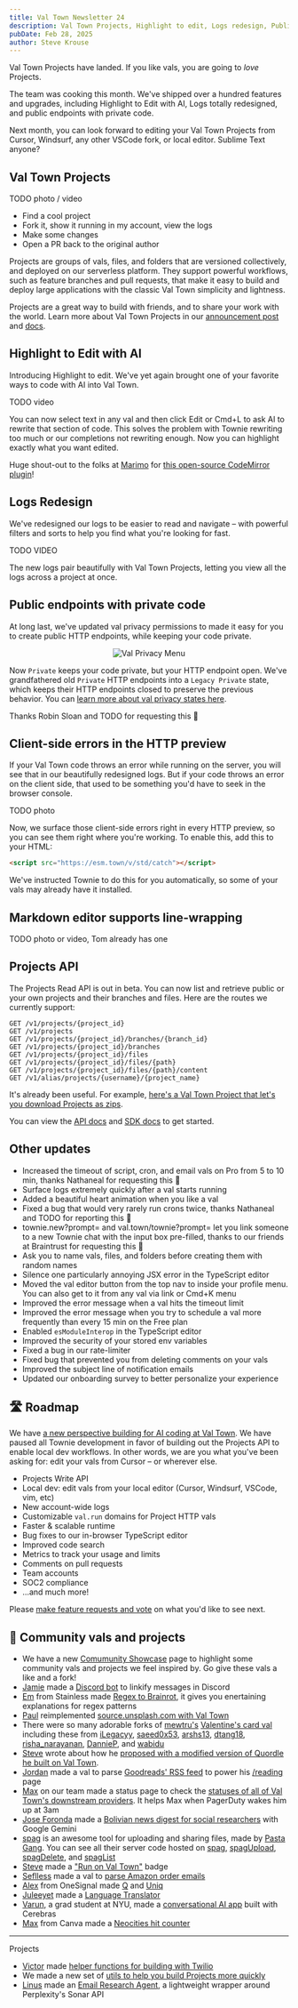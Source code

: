 ```yaml
---
title: Val Town Newsletter 24
description: Val Town Projects, Highlight to edit, Logs redesign, Public endpoints with private code, and much more
pubDate: Feb 28, 2025
author: Steve Krouse
---
```



Val Town Projects have landed. If you like vals, you are going to _love_ Projects.

The team was cooking this month. We've shipped over a hundred features and upgrades, including Highlight to Edit with AI,
Logs totally redesigned, and public endpoints with private code.

Next month, you can look forward to editing your Val Town Projects from Cursor, Windsurf, any other VSCode fork, or local editor. Sublime Text anyone?

## Val Town Projects

TODO photo / video

- Find a cool project
- Fork it, show it running in my account, view the logs
- Make some changes
- Open a PR back to the original author

Projects are groups of vals, files, and folders that are versioned collectively, and deployed on our serverless platform. They support powerful workflows, such as feature branches and pull requests, that make it easy to build and deploy large applications with the classic Val Town simplicity and lightness.

Projects are a great way to build with friends, and to share your work with the world. Learn more about Val Town Projects in our [announcement post](./projects) and [docs](https://docs.val.town/projects/).

## Highlight to Edit with AI

Introducing Highlight to edit. We've yet again brought one of your favorite ways to code with AI into Val Town.

TODO video

You can now select text in any val and then click Edit or Cmd+L to ask AI to rewrite that section of code. This solves the problem with Townie rewriting too much or our completions not rewriting enough. Now you can highlight exactly what you want edited.

Huge shout-out to the folks at [Marimo](https://marimo.io/) for [this open-source CodeMirror plugin](https://marimo-team.github.io/codemirror-ai/)!

## Logs Redesign

We've redesigned our logs to be easier to read and navigate – with powerful filters and sorts to help you find what you're looking for fast.

TODO VIDEO

The new logs pair beautifully with Val Town Projects, letting you view all the logs across a project at once.

## Public endpoints with private code

At long last, we've updated val privacy permissions to made it easy for you to create public HTTP endpoints, while keeping your code private.

<figure align="center">
  <Image
    style={{
      maxWidth: "600px",
      borderRadius: "8px",
      border: "1px solid var(--border)",
      overflow: "hidden",
    }}
    src={Privacy}
    alt="Val Privacy Menu"
  />
</figure>

Now `Private` keeps your code private, but your HTTP endpoint open. We've grandfathered old `Private` HTTP endpoints into a `Legacy Private` state, which keeps their HTTP endpoints closed to preserve the previous behavior. You can [learn more about val privacy states here](https://docs.val.town/reference/permissions/).

Thanks Robin Sloan and TODO for requesting this 🙏

## Client-side errors in the HTTP preview

If your Val Town code throws an error while running on the server, you will see that in our beautifully redesigned logs. But if your code throws an error on the client side, that used to be something you'd have to seek in the browser console.

TODO photo

Now, we surface those client-side errors right in every HTTP preview, so you can see them right where you're working. To enable this, add this to your HTML:

```html
<script src="https://esm.town/v/std/catch"></script>
```

We've instructed Townie to do this for you automatically, so some of your vals may already have it installed.

## Markdown editor supports line-wrapping

TODO photo or video, Tom already has one

## Projects API

The Projects Read API is out in beta. You can now list and retrieve public or your own projects and their branches and files. Here are the routes we currently support:

```http
GET /v1/projects/{project_id}
GET /v1/projects
GET /v1/projects/{project_id}/branches/{branch_id}
GET /v1/projects/{project_id}/branches
GET /v1/projects/{project_id}/files
GET /v1/projects/{project_id}/files/{path}
GET /v1/projects/{project_id}/files/{path}/content
GET /v1/alias/projects/{username}/{project_name}
```

It's already been useful. For example, [here's a Val Town Project that let's you download Projects as zips](https://www.val.town/x/shouser/getProjectsAsZips).

You can view the [API docs](https://docs.val.town/openapi#tag/beta) and [SDK docs](https://github.com/val-town/sdk/blob/6f80c8470f055aa30c5c3cc34fcf715c81df1937/api.md#projects-1) to get started.

## Other updates

- Increased the timeout of script, cron, and email vals on Pro from 5 to 10 min, thanks Nathaneal for requesting this 🙏
- Surface logs extremely quickly after a val starts running
- Added a beautiful heart animation when you like a val
- Fixed a bug that would very rarely run crons twice, thanks Nathaneal and TODO for reporting this 🙏
- townie.new?prompt= and val.town/townie?prompt= let you link someone to a new Townie chat with the input box pre-filled, thanks to our friends at Braintrust for requesting this 🙏
- Ask you to name vals, files, and folders before creating them with random names
- Silence one particularly annoying JSX error in the TypeScript editor
- Moved the val editor button from the top nav to inside your profile menu. You can also get to it from any val via link or Cmd+K menu
- Improved the error message when a val hits the timeout limit
- Improved the error message when you try to schedule a val more frequently than every 15 min on the Free plan
- Enabled `esModuleInterop` in the TypeScript editor
- Improved the security of your stored env variables
- Fixed a bug in our rate-limiter
- Fixed bug that prevented you from deleting comments on your vals
- Improved the subject line of notification emails
- Updated our onboarding survey to better personalize your experience

## 🛣️ Roadmap

We have [a new perspective building for AI coding at Val Town](https://www.youtube.com/watch?v=lFBfliNf9C4). We have paused all Townie development in favor of building out the Projects API to enable local dev workflows. In other words, we are you what you've been asking for: edit your vals from Cursor – or wherever else.

- Projects Write API
- Local dev: edit vals from your local editor (Cursor, Windsurf, VSCode, vim, etc)
- New account-wide logs
- Customizable `val.run` domains for Project HTTP vals
- Faster & scalable runtime
- Bug fixes to our in-browser TypeScript editor
- Improved code search
- Metrics to track your usage and limits
- Comments on pull requests
- Team accounts
- SOC2 compliance
- …and much more!

Please [make feature requests and vote](https://github.com/val-town/val-town-product/discussions?discussions) on what you'd like to see next.

## 🌟 Community vals and projects

- We have a new [Comumunity Showcase](https://www.val.town/explore/community-showcase) page to highlight some community vals and projects we feel inspired by. Go give these vals a like and a fork!
- [Jamie](https://www.val.town/u/jamiedubs) made a [Discord bot](https://www.val.town/v/jamiedubs/linkifyDiscordBot) to linkify messages in Discord
- [Em](https://www.val.town/u/stainless_em) from Stainless made [Regex to Brainrot](https://www.val.town/v/stainless_em/regexToBrainrot), it gives you enertaining explanations for regex patterns
- [Paul](https://www.val.town/u/pinjasaur) reimplemented [source.unsplash.com with Val Town](https://paul.af/reimplementing-unsplash-source)
- There were so many adorable forks of [mewtru's](https://www.val.town/v/mewtru/valentine) [Valentine's card val](https://www.val.town/v/mewtru/valentine) including these from [iLegacyy](https://www.val.town/v/iLegacyy/valentine), [saeed0x53](https://www.val.town/v/saeed0x53/valentine), [arshs13](https://www.val.town/v/arshs13/valentine), [dtang18](https://www.val.town/v/dtang18/willumarrymeoratleastbemyvalentine), [risha_narayanan](https://www.val.town/v/risha_narayanan/valentine), [DannieP](https://www.val.town/v/DannieP/BeMyValentines), and [wabidu](https://www.val.town/v/wabidu/valentine)
- [Steve](https://www.val.town/u/stevekrouse) wrote about how he [proposed with a modified version of Quordle he built on Val Town](https://stevekrouse.com/proposal).
- [Jordan](https://www.val.town/u/katzenj) made a val to parse [Goodreads' RSS feed](https://www.jordankatzen.com/posts/notes/goodreads-rss/) to power his [/reading](https://www.jordankatzen.com/reading/) page
- [Max](https://www.val.town/u/maxm) on our team made a status page to check the [statuses of all of Val Town's downstream providers](https://www.val.town/x/maxm/status_status). It helps Max when PagerDuty wakes him up at 3am
- [Jose Foronda](https://www.val.town/u/joseforonda) made a [Bolivian news digest for social researchers](https://www.val.town/v/joseforonda/newsletter) with Google Gemini
- [spag](https://spag.cc/) is an awesome tool for uploading and sharing files, made by [Pasta Gang](https://www.pastagang.cc/). You can see all their server code hosted on [spag](https://www.val.town/v/todepond/spag), [spagUpload](https://www.val.town/v/todepond/spagUpload), [spagDelete](https://www.val.town/v/todepond/spagDelete), and [spagList](https://www.val.town/v/todepond/spagList)
- [Steve](https://www.val.town/u/stevekrouse) made a ["Run on Val Town"](https://www.val.town/v/stevekrouse/badge) badge
- [Seflless](https://www.val.town/u/seflless) made a val to [parse Amazon order emails](https://www.val.town/v/seflless/parseAmazonOrderEmail)
- [Alex](https://www.val.town/u/genco) from OneSignal made [Q](https://www.val.town/v/genco/q) and [Uniq](https://www.val.town/v/genco/uniq)
- [Juleeyet](https://www.val.town/u/juleeyet) made a [Language Translator](https://www.val.town/v/juleeyet/LanguageTranslator)
- [Varun](https://www.val.town/u/varun1352), a grad student at NYU, made a [conversational AI app](https://www.val.town/v/varun1352/AlwaysHere) built with Cerebras
- [Max](https://www.val.town/u/mbo) from Canva made a [Neocities hit counter](https://www.val.town/v/mbo/neocities_hit_counter)

---

Projects

- [Victor](https://www.val.town/u/vawogbemi) made [helper functions for building with Twilio](https://www.val.town/x/vawogbemi/TwilioHelperFunctions)
- We made a new set of [utils to help you build Projects more quickly](https://www.val.town/x/std/utils/)
- [Linus](https://www.val.town/u/thesephist) made an [Email Research Agent](https://www.val.town/x/thesephist/researchAgent), a lightweight wrapper around Perplexity's Sonar API
